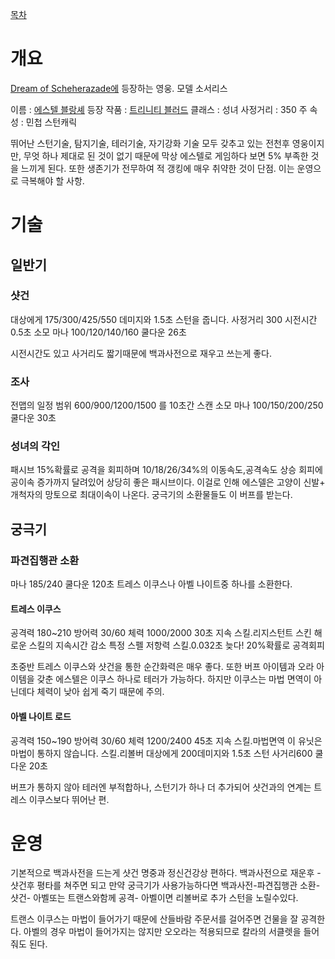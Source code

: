 [[목차]]
= 개요 =

[[Dream of Scheherazade]]에 등장하는 영웅. 모델 소서리스

이름 : [[에스텔 블랑셰]]
등장 작품 : [[트리니티 블러드]]
클래스 : 성녀
사정거리 : 350
주 속성 : 민첩
스턴캐릭

뛰어난 스턴기술, 탐지기술, 테러기술, 자기강화 기술 모두 갖추고 있는 전천후 영웅이지만, 무엇 하나 제대로 된 것이 없기 때문에 막상 에스텔로 게임하다 보면 5% 부족한 것을 느끼게 된다. 또한 생존기가 전무하여 적 갱킹에 매우 취약한 것이 단점. 이는 운영으로 극복해야 할 사항.


= 기술 =

== 일반기 ==

=== 샷건 ===
대상에게 175/300/425/550  데미지와 1.5초 스턴을 줍니다.
사정거리 300 시전시간 0.5초 소모 마나 100/120/140/160  쿨다운 26초

시전시간도 있고 사거리도 짧기때문에 백과사전으로 재우고 쓰는게 좋다.

=== 조사 ===
전맵의 일정 범위 600/900/1200/1500  를 10초간 스캔
소모 마나 100/150/200/250   쿨다운 30초

=== 성녀의 각인 ===
패시브
15%확률로 공격을 회피하며 10/18/26/34%의 이동속도,공격속도 상승
회피에 공이속 증가까지 달려있어 상당히 좋은 패시브이다.
이걸로 인해 에스델은 고양이 신발+ 개척자의 망토으로 최대이속이 나온다.
궁극기의 소환물들도 이 버프를 받는다.

== 궁극기 ==

=== 파견집행관 소환 ===
마나 185/240      쿨다운 120초
트레스 이쿠스나 아벨 나이트중 하나를 소환한다.

==== 트레스 이쿠스 ====
공격력 180~210 방어력 30/60 체력 1000/2000   30초 지속
스킬.리지스턴트 스킨
해로운 스킬의 지속시간 감소 특정 스펠 저항력
스킬.0.032초 늦다!
20%확률로 공격회피

초중반 트레스 이쿠스와 샷건을 통한 순간화력은 매우 좋다. 또한 버프 아이템과 오라 아이템을 갖춘 에스텔은 이쿠스 하나로 테러가 가능하다. 하지만 이쿠스는 마법 면역이 아닌데다 체력이 낮아 쉽게 죽기 때문에 주의.


==== 아벨 나이트 로드 ====
공격력 150~190 방어력 30/60  체력 1200/2400    45초 지속
스킬.마법면역
이 유닛은 마법이 통하지 않습니다.
스킬.리볼버
대상에게 200데미지와 1.5초 스턴   사거리600 쿨다운 20초

버프가 통하지 않아 테러엔 부적합하나, 스턴기가 하나 더 추가되어 샷건과의 연계는 트레스 이쿠스보다 뛰어난 편. 

= 운영 =
기본적으로 백과사전을 드는게 샷건 명중과 정신건강상 편하다.
백과사전으로 재운후 - 샷건후 평타를 쳐주면 되고 만약 궁극기가 사용가능하다면 백과사전-파견집행관 소환-샷건- 아벨또는 트랜스와함께 공격- 아벨이면 리볼버로 추가 스턴을 노릴수있다.

트랜스 이쿠스는 마법이 들어가기 때문에 산들바람 주문서를 걸어주면 건물을 잘 공격한다. 아벨의 경우 마법이 들어가지는 않지만 오오라는 적용되므로 칼라의 서클렛을 들어줘도 된다.


